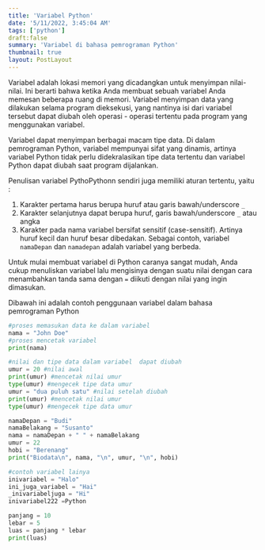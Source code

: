 ```yaml
---
title: 'Variabel Python'
date: '5/11/2022, 3:45:04 AM'
tags: ['python']
draft:false
summary: 'Variabel di bahasa pemrograman Python'
thumbnail: true
layout: PostLayout
---
```


Variabel adalah lokasi memori yang dicadangkan untuk menyimpan nilai-nilai. Ini berarti bahwa ketika Anda membuat sebuah variabel Anda memesan beberapa ruang di memori. Variabel menyimpan data yang dilakukan selama program dieksekusi, yang nantinya isi dari variabel tersebut dapat diubah oleh operasi - operasi tertentu pada program yang menggunakan variabel.

Variabel dapat menyimpan berbagai macam tipe data. Di dalam pemrograman Python, variabel mempunyai sifat yang dinamis, artinya variabel Python tidak perlu didekralasikan tipe data tertentu dan variabel Python dapat diubah saat program dijalankan.

Penulisan variabel PythoPythonn sendiri juga memiliki aturan tertentu, yaitu :

1. Karakter pertama harus berupa huruf atau garis bawah/underscore `_`
2. Karakter selanjutnya dapat berupa huruf, garis bawah/underscore `_` atau angka
3. Karakter pada nama variabel bersifat sensitif (case-sensitif). Artinya huruf kecil dan huruf besar dibedakan. Sebagai contoh, variabel `namaDepan` dan `namadepan` adalah variabel yang berbeda.

Untuk mulai membuat variabel di Python caranya sangat mudah, Anda cukup menuliskan variabel lalu mengisinya dengan suatu nilai dengan cara menambahkan tanda sama dengan `=` diikuti dengan nilai yang ingin dimasukan.

Dibawah ini adalah contoh penggunaan variabel dalam bahasa pemrograman Python

```python:variabel.py
#proses memasukan data ke dalam variabel
nama = "John Doe"
#proses mencetak variabel
print(nama)

#nilai dan tipe data dalam variabel  dapat diubah
umur = 20 #nilai awal
print(umur) #mencetak nilai umur
type(umur) #mengecek tipe data umur
umur = "dua puluh satu" #nilai setelah diubah
print(umur) #mencetak nilai umur
type(umur) #mengecek tipe data umur

namaDepan = "Budi"
namaBelakang = "Susanto"
nama = namaDepan + " " + namaBelakang
umur = 22
hobi = "Berenang"
print("Biodata\n", nama, "\n", umur, "\n", hobi)

#contoh variabel lainya
inivariabel = "Halo"
ini_juga_variabel = "Hai"
_inivariabeljuga = "Hi"
inivariabel222 =Python

panjang = 10
lebar = 5
luas = panjang * lebar
print(luas)
```
